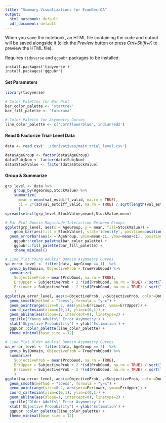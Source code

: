 ```yaml
---
title: "Summary Visualizations for EconDec-OA"
output:
  html_notebook: default
  pdf_document: default
---
```


When you save the notebook, an HTML file containing the code and output will be saved alongside it (click the *Preview* button or press *Ctrl+Shift+K* to preview the HTML file).

Requires `tidyverse` and `ggpubr` packages to be installed:
```
install.packages('tidyverse')
install.packages('ggpubr')
```


#### Set Parameters
```r
library(tidyverse)

# Color Palettes for Bar Plot
bar_color_palette <- 'startrek'
bar_fill_palette <- 'futurama'

# Color Palette for Asymmetry Curves
line_color_palette <- c('cornflowerblue','indianred2')
```


#### Read & Factorize Trial-Level Data
```r
data <- read.csv('../derivatives/main_trial_level.csv')

data$AgeGroup <- factor(data$AgeGroup)
data$SubjNum <- factor(data$SubjNum)
data$StockValue <- factor(data$StockValue)
```


#### Group & Summarize
```r
grp_level <- data %>%
	group_by(AgeGroup,StockValue) %>%
	summarize(
	  mean = mean(val_estdiff_valid, na.rm = TRUE),
	  ci = 2*(sd(val_estdiff_valid, na.rm = TRUE) / sqrt(length(val_estdiff_valid)))
	  )
spread(select(grp_level,StockValue,mean),StockValue,mean)
```



```r
# Bar Plot Domain-Magnitude Interaction Between Groups
ggplot(grp_level, aes(x = AgeGroup, y = mean, fill=StockValue)) + 
	geom_bar(aes(fill = StockValue), stat='identity', position=position_dodge()) +
  geom_errorbar(aes(x = AgeGroup, ymin=mean-ci, ymax=mean+ci), position=position_dodge2()) +
	ggpubr::color_palette(bar_color_palette) + 
	ggpubr::fill_palette(bar_fill_palette) + 
	theme_minimal()
```



```r
# Line Plot Young Adults' Domain Asymmetry Curves
ya_error_level <- filter(data, AgeGroup == 1)  %>%
  group_by(Domain, ObjectiveProb = TrueProbGood) %>%
  summarize(
    SubjectiveProb = mean(ProbGood, na.rm = TRUE),
    ErrUpper = SubjectiveProb + 2 *(sd(ProbGood, na.rm = TRUE) / sqrt(length(ProbGood))),
    ErrLower = SubjectiveProb - 2 *(sd(ProbGood, na.rm = TRUE) / sqrt(length(ProbGood)))
    )
ggplot(ya_error_level, aes(x=ObjectiveProb, y=SubjectiveProb, color=Domain)) +
  geom_smooth(method = "loess", formula = "y~x") +
  geom_pointrange(size=0.2, aes(ymin=ErrLower, ymax=ErrUpper)) +
  coord_cartesian(xlim=c(0,1), ylim=c(0,1)) +
  geom_abline(aes(slope=1, intercept=0), linetype=2) +
  ggtitle('Young Adults\' Error Asymmetry') +
  xlab('Objective Probability') + ylab('Estimation') +
  ggpubr::color_palette(line_color_palette) +
  theme_minimal(base_size = 12)
```



```r
# Line Plot Older Adults' Domain Asymmetry Curves
oa_error_level <- filter(data, AgeGroup == 2)  %>%
  group_by(Domain, ObjectiveProb = TrueProbGood) %>%
  summarize(
    SubjectiveProb = mean(ProbGood, na.rm = TRUE),
    ErrUpper = SubjectiveProb + 2 *(sd(ProbGood, na.rm = TRUE) / sqrt(length(ProbGood))),
    ErrLower = SubjectiveProb - 2 *(sd(ProbGood, na.rm = TRUE) / sqrt(length(ProbGood)))
    )
ggplot(oa_error_level, aes(x=ObjectiveProb, y=SubjectiveProb, color=Domain)) +
  geom_smooth(method = "loess", formula = "y~x") +
  geom_pointrange(size=0.2, aes(ymin=ErrLower, ymax=ErrUpper)) +
  coord_cartesian(xlim=c(0,1), ylim=c(0,1)) +
  geom_abline(aes(slope=1, intercept=0), linetype=2) +
  ggtitle('Older Adults\' Error Asymmetry') +
  xlab('Objective Probability') + ylab('Estimation') +
  ggpubr::color_palette(line_color_palette) +
  theme_minimal(base_size = 12)
```